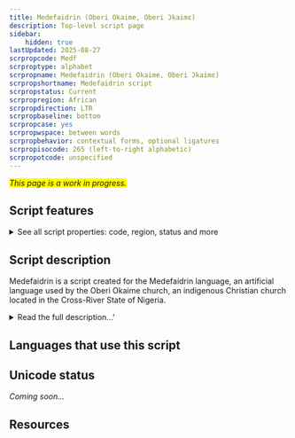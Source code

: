 ```yaml
---
title: Medefaidrin (Oberi Okaime, Oberi Ɔkaimɛ)
description: Top-level script page
sidebar:
    hidden: true
lastUpdated: 2025-08-27
scrpropcode: Medf
scrproptype: alphabet
scrpropname: Medefaidrin (Oberi Okaime, Oberi Ɔkaimɛ)
scrpropshortname: Medefaidrin script
scrpropstatus: Current
scrpropregion: African
scrpropdirection: LTR
scrpropbaseline: bottom
scrpropcase: yes
scrpropwspace: between words
scrpropbehavior: contextual forms, optional ligatures
scrpropisocode: 265 (left-to-right alphabetic)
scrpropotcode: unspecified
---
```


<span style='background-color:yellow'>_This page is a work in progress._</span>


## Script features

<details>
<summary> See all script properties: code, region, status and more</summary>
<ScriptInfo />
</details>

## Script description

Medefaidrin is a script created for the Medefaidrin language, an artificial language used by the Oberi Okaime church, an indigenous Christian church located in the Cross-River State of Nigeria.

<details>
<summary>Read the full description...'</summary>Presently, the religious community numbers 4000 members of whom up to 20 are fluent in the language. The script employs alphabetic cased forms similar to English, with special characters for the first-person pronoun and the conjunction 'or'. A [vigesimal](/reference/glossary#vigesimal) numeral system is employed, with special contextual forms for 1, 2, and 3 when combined with other digits.
</details>

## Languages that use this script

<WsList script='Medf' wsMax='5' />

## Unicode status

_Coming soon..._

## Resources

<ScriptResources detailSummary='seemore' />


